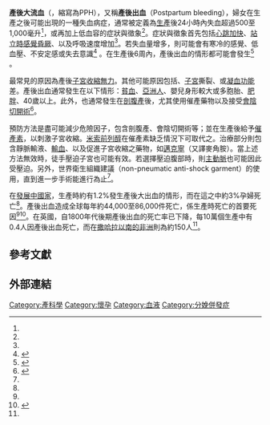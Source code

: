 {{Medical}}

{{Infobox disease
| Name           = 產後出血
| Image          =
| Caption        =
| DiseasesDB     =
| ICD10          = {{ICD10|O|72||o|60}}
| ICD9           = {{ICD9|666}}
| ICDO           =
| OMIM           =
| MedlinePlus    =
| eMedicineSubj  = article
| eMedicineTopic = 275038
| MeshID         = D006473
}}

<!--定義與症狀-->
'''產後大流血'''（{{lang-en|Postpartum hemorrhage}}，縮寫為PPH），又稱'''產後出血'''（Postpartum bleeding），婦女在生產之後可能出現的一種失血病症，通常被定義為[[生產|生產]]後24小時內失血超過500至1,000毫升<ref name=Week2015/>，或再加上低血容的症狀與徵象<ref name=Gaib2008/>。症狀與徵象首先包括[[心跳過速|心跳加快]]、[[姿位性低血壓|站立時感覺昏厥]]、以及呼吸速度增加<ref name=Lyn2006/>。若失血量增多，則可能會有寒冷的感覺、低血壓、不安定感或失去意識<ref name=Lyn2006>{{cite book|last1=Lynch|first1=Christopher B-|title=A textbook of postpartum hemorrhage : a comprehensive guide to evaluation, management and surgical intervention|date=2006|publisher=Sapiens Publishing|location=Duncow|isbn=9780955228230|pages=14-15|url=https://books.google.ca/books?id=AiIsuw5cga8C&pg=PA14|access-date=2015-02-14|archive-url=https://web.archive.org/web/20160815193613/https://books.google.ca/books?id=AiIsuw5cga8C&pg=PA14|archive-date=2016-08-15|dead-url=yes}}</ref> 。在生產後6周內，產後出血的情形都可能會發生<ref name=Gaib2008>{{cite book|last1=Gibbs|first1=Ronald S|title=Danforth's obstetrics and gynecology|date=2008|publisher=Lippincott Williams & Wilkins|location=Philadelphia|isbn=9780781769372|page=453|edition=10th ed.|url=https://books.google.ca/books?id=v4krPhqFG8sC&pg=PA453|access-date=2015-02-14|archive-date=2016-06-05|archive-url=https://web.archive.org/web/20160605100418/https://books.google.ca/books?id=v4krPhqFG8sC&pg=PA453|dead-url=no}}</ref> 。

<!--病因-->
最常見的原因為產後[[子宮乏力|子宮收縮無力]]。其他可能原因包括{{Link-en|胎盤未完全排出|Retained placenta}}、[[子宮|子宮]]撕裂、或[[凝血|凝血功能]]差。產後出血通常發生在以下情形：[[貧血|貧血]]、[[亞洲人|亞洲人]]、嬰兒身形較大或多胞胎、[[肥胖|肥胖]]、40歲以上。此外，也通常發生在[[剖宫产|剖腹產]]後，尤其使用催產藥物以及接受[[會陰切開術|會陰切開術]]<ref name=Week2015>{{cite journal|last1=Weeks|first1=A|title=The prevention and treatment of postpartum haemorrhage: what do we know, and where do we go to next?|journal=BJOG : an international journal of obstetrics and gynaecology|date=January 2015|volume=122|issue=2|pages=202-10|pmid=25289730}}</ref>。

<!--預防與治療-->
預防方法是盡可能減少危險因子，包含剖腹產、會陰切開術等；並在生產後給予[[催產素|催產素]]，以刺激子宮收縮。[[米索前列醇|米索前列醇]]在催產素缺乏情況下可取代之。治療部分則包含靜脈輸液、[[輸血|輸血]]、以及促進子宮收縮之藥物，如[[邁克寧|邁克寧]]（又譯麥角胺）。當上述方法無效時，徒手壓迫子宮也可能有效。若選擇壓迫腹部時，則[[主動脈|主動脈]]也可能因此受壓迫。另外，世界衛生組織建議{{Link-en|非充氣抗休克服裝|non-pneumatic anti-shock garment}}（non-pneumatic anti-shock garment）的使用，直到進一步手術能進行為止<ref name=Week2015/>。

<!--流行病學-->
在[[發展中國家|發展中國家]]，生產時約有1.2%發生產後大出血的情形，而在這之中約3%孕婦死亡<ref name=Week2015/>。產後出血造成全球每年約44,000至86,000件死亡，係生產時死亡的首要死因<ref name=Week2015/><ref>{{cite journal|last1=GBD 2013 Mortality and Causes of Death|first1=Collaborators|title=Global, regional, and national age-sex specific all-cause and cause-specific mortality for 240 causes of death, 1990-2013: a systematic analysis for the Global Burden of Disease Study 2013.|journal=Lancet|date=17 December 2014|pmid=25530442}}</ref>。在英國，自1800年代後期產後出血的死亡率已下降，每10萬個生產中有0.4人因產後出血死亡，而在[[撒哈拉以南非洲|撒哈拉以南的非洲]]則為約150人<ref name=Week2015/>。

== 參考文獻 ==
{{reflist}}
==外部連結==
{{懷孕、分娩及產後的病理學}}
[[Category:產科學|Category:產科學]]
[[Category:懷孕|Category:懷孕]]
[[Category:血液|Category:血液]]
[[Category:分娩併發症|Category:分娩併發症]]